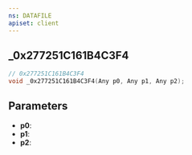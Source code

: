 ```yaml
---
ns: DATAFILE
apiset: client
---
```

## _0x277251C161B4C3F4

```c
// 0x277251C161B4C3F4
void _0x277251C161B4C3F4(Any p0, Any p1, Any p2);
```


## Parameters
* **p0**:
* **p1**:
* **p2**: